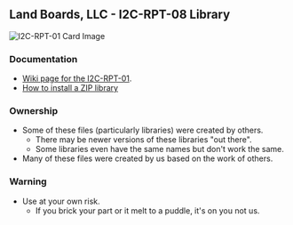 == Land Boards, LLC - I2C-RPT-08 Library ==

<img src="http://land-boards.com/blwiki/images/c/c6/I2C-RPT-08-X1-P218-720px.jpg" alt="I2C-RPT-01 Card Image"></img>

=== Documentation ===

*[http://land-boards.com/blwiki/index.php?title=I2C-RPT-08 Wiki page for the I2C-RPT-01].
* [https://www.arduino.cc/en/Guide/Libraries#toc4 How to install a ZIP library]

=== Ownership ===

* Some of these files (particularly libraries) were created by others.
** There may be newer versions of these libraries "out there".
** Some libraries even have the same names but don't work the same.
* Many of these files were created by us based on the work of others.

=== Warning ===

* Use at your own risk.
** If you brick your part or it melt to a puddle, it's on you not us.
